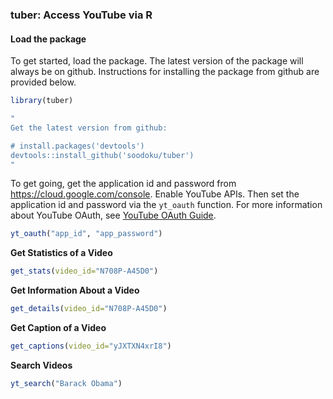 ### tuber: Access YouTube via R

#### Load the package

To get started, load the package. The latest version of the package will always be on github. Instructions for installing the package from github are provided below.



```r
library(tuber)
```


```r
"
Get the latest version from github:

# install.packages('devtools')
devtools::install_github('soodoku/tuber')
"
```

To get going, get the application id and password from [https://cloud.google.com/console](https://cloud.google.com/console). Enable YouTube APIs. Then set the application id and password via the `yt_oauth` function. For more information about YouTube OAuth, see [YouTube OAuth Guide](https://developers.google.com/youtube/v3/guides/authentication).

```r
yt_oauth("app_id", "app_password")
```

**Get Statistics of a Video**

```r
get_stats(video_id="N708P-A45D0")
```

**Get Information About a Video**

```r
get_details(video_id="N708P-A45D0")
```

**Get Caption of a Video**

```r
get_captions(video_id="yJXTXN4xrI8")
```

**Search Videos**
```r
yt_search("Barack Obama")
```


